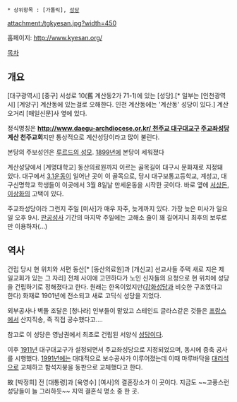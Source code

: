  * 상위항목 : [가톨릭], [[성당]]

attachment:/tgkyesan.jpg?width=450

홈페이지: http://www.kyesan.org/

[[목차]]
== 개요 ==
[대구광역시] [중구] 서성로 10(舊 계산동2가 71-1)에 있는 [성당].[* 일부는 [인천광역시] [계양구] 계산동에 있는걸로 오해한다. 인천 계산동에는 '계산동' 성당이 있다.] 계산오거리 [매일신문]사 옆에 있다.

정식명칭은 '''[[http://www.daegu-archdiocese.or.kr/ 천주교 대구대교구]] [[주교]]좌성당 계산 천주교회'''지만 통상적으로 계산성당이라고 많이 불린다. 

본당의 주보성인은 [[루르드의 성모]]. [[1899년]]에 본당이 세워졌다 

계산성당에서 [계명대학교] 동산의료원까지 이르는 골목길이 대구시 문화재로 지정돼 있다. 대구에서 [[3.1운동]]이 일어난 곳이 이 골목으로, 당시 대구보통고등학교, 계성고, 대구신명학교 학생들이 이곳에서 3월 8일날 만세운동을 시작한 곳이다. 바로 옆에 [[서상돈]], [[이상화]]의 고택이 있다.

주교좌성당이라 그런지 주일 [미사]가 매우 자주, 늦게까지 있다. 가장 늦은 미사가 일요일 오후 9시. [[판공성사]] 기간의 마지막 주일에는 고해소 줄이 꽤 길어지니 최후의 보루로만 이용하자(...)

== 역사 ==
건립 당시 현 위치와 서편 동산[* [동산의료원]과 [개신교] 선교사들 주택 새로 지은 제일교회가 있는 그 자리] 전체 사이에 고민하다가 노인 신자들의 요청으로 현 위치에 성당을 건립하기로 정해졌다고 한다. 원래는 한옥이었지만([[강화성당]]과 비슷한 구조였다고 한다) 화재로 1901년에 전소되고 새로 고딕식 성당을 지었다. 

외부공사나 벽돌 조달은 [청나라] 인부들이 맡았고 스테인드 글라스같은 것들은 [[프랑스]]에서 산지직송, 즉 직접 공수했다고.... 

참고로 이 성당은 영남권에서 최초로 건립된 서양식 [[성당]]이다.

이후 [[1911년]] 대구대교구가 설정되면서 주교좌성당으로 지정되었으며, 동시에 증축 공사를 시행했다. [[1991년]]에는 대대적으로 보수공사가 이루어졌는데 이때 마루바닥을 [[대리석]]으로 교체하고 함석지붕을 동판으로 교체했다고 한다.

故 [박정희] 전 [대통령]과 [육영수] [여사]의 결혼장소가 이 곳이다. 지금도 ~~고풍스런 성당들이 늘 그러하듯~~ 지역 결혼식 명소 중 한 곳.
